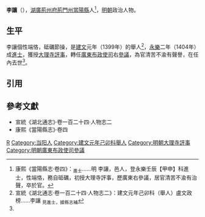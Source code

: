 '''李讓'''（{{bd|14世紀||15世紀}}），[[湖廣等處承宣布政使司|湖廣]][[荊州府|荊州府]][[荊門州|荊門州]][[當陽縣|當陽縣]]人<ref name=djs>康熙《當陽縣志·卷四》：<sub>進士</sub>……明 李讓，邑人，登永樂壬辰【甲申】科進士，性端恪，務自砥礪，初授大理寺評事，歷廣東右參議，居官清苦不渝有治聲，卒於官。</ref>，[[明朝|明朝]]政治人物。

==生平==
李讓個性端恪，砥礪節操，是[[建文|建文]]元年（1399年）的舉人<ref>宣統《湖北通志·卷一百二十四·人物志二》：建文元年己卯科（舉人）盧文政榜……李讓 <sub>見進士，據縣志補</sub></ref>，[[永樂_(明朝)|永樂]]二年（1404年）成[[進士|進士]]，獲授[[大理寺|大理寺]][[評事|評事]]，轉任[[廣東等處承宣布政使司|廣東布政使司]]右[[參議|參議]]，為官清苦不渝有聲譽，在任內去世<ref name=djs/>。

==引用==
{{reflist}}

==參考文獻==
*宣統《湖北通志》·卷一百二十四·人物志二
*康熙《當陽縣志》·卷四

{{永樂二年甲申科殿試金榜}}

[[Category:李姓|R]]
[[Category:当阳人|Category:当阳人]]
[[Category:建文元年己卯科舉人|Category:建文元年己卯科舉人]]
[[Category:明朝大理寺評事|Category:明朝大理寺評事]]
[[Category:明朝廣東布政使司參議|Category:明朝廣東布政使司參議]]